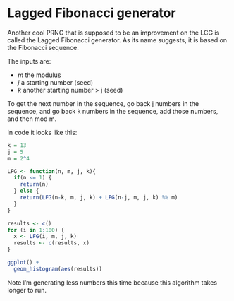 
# Lagged Fibonacci generator

Another cool PRNG that is supposed to be an improvement on the LCG is called the Lagged Fibonacci generator. As its name suggests, it is based on the Fibonacci sequence.


The inputs are:

- *m* the modulus
- *j* a starting number (seed)
- *k* another starting number > j (seed)


To get the next number in the sequence, go back j numbers in the sequence, and go back k numbers in the sequence, add those numbers, and then mod m.

In code it looks like this:
```r
k = 13
j = 5
m = 2^4

LFG <- function(n, m, j, k){
  if(n <= 1) {
    return(n)
  } else {
    return(LFG(n-k, m, j, k) + LFG(n-j, m, j, k) %% m)
  }
}
```



```r
results <- c()
for (i in 1:100) {
  x <- LFG(i, m, j, k)
  results <- c(results, x)
}
```

```r
ggplot() +
  geom_histogram(aes(results))
```


Note I'm generating less numbers this time because this algorithm takes longer to run.




